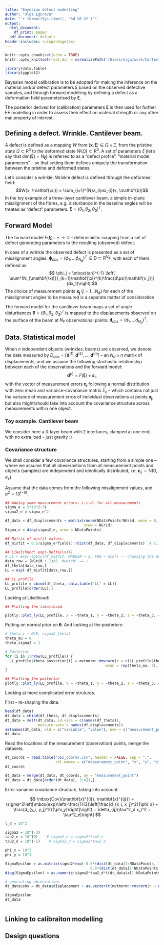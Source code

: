 ```yaml
---
title: "Bayesian defect modelling"
author: "Olga Egorova"
date: "`r format(Sys.time(), '%d %B %Y')`"
output:
  html_document:
    df_print: paged
  pdf_document: default
header-includes: \usepackage{bm}
---
```


```r
knitr::opts_chunk$set(echo = TRUE)
knitr::opts_knit$set(root.dir = normalizePath("/Users/olga/work/CerTest/output/pyComp/")) # set the wd
```

```r
library(data.table)
library(ggplot2)
```

Bayesian model calibration is to be adopted for making the inference on the material and/or defect parameters $\mathbf{\xi}$ based on the observed defective samples, and through forward modelling by defining a defect as a deformation field parameterised by $\mathbf{\xi}$. 

The posterior derived for (calibration) parameters $\mathbf{\xi}$ is then used for further FE modelling in order to assess their effect on material strength or any other mai property of interest. 

## Defining a defect. Wrinkle. Cantilever beam.

A defect is defined as a mapping $W$ from $(\mathbf{x}, \mathbf{\xi}) \in \Omega \times \Xi$, from the pristine state $\Omega \subset \mathrm{R^3}$ to the deformed state $W(\Omega) \subset \mathrm{R^3}$. A set of parameters $\xi$ (let's say that $\mbox{dim} (\mathbf{\xi}) = N_{\mathbf{\xi}}$) is referred to as a "defect profile", "material model parameters" -- so that setting them defines uniquely the transformation between the pristine and deformed states.

Let's consider a wrinkle. Wrinkle defect is defined through the deformed field:
$$W(x, \mathbf{\xi}) = \sum_{i=1}^{N}a_i\psi_{i}(x, \mathbf{b})$$
In the toy example of a three-layer cantilever beam, a simple in-plane misalignment of the fibres, e.g. disturbance in the baseline angles will be treated as "defect" parameters: $\mathbf{\xi} = (\theta_1, \theta_2, \theta_3)^T$. 

## Forward Model

The forward model $F(\mathbf{\xi}): \Xi \longrightarrow \mathrm{D}$ -- deterministic mapping from a set of defect generating parameters to the resulting (observed) defect. 

In case of a wrinkle the observed defect is presented as a set of misalignment angles: $\mathbf{\phi}_{obs} = (\phi_1, \ldots \phi_{N_\phi})^T \in \mathrm{D}\subset \mathrm{R}^{N_\phi}$, with each of them defined as $$ \phi_j = \mbox{tan}^{-1} \left( \sum^{N_{\mathbf{\xi}}}_{k=1}\mathbf{\xi}^{k}\frac{d\psi(\mathbf{x_j})}{dx_1}\right).$$ The choice of measurement points $\mathbf{x_j}$ ($j = 1\ldots N_{\phi}$) for each of the misalignment angles to be measured is a separate matter of consideration.

The forward model for the cantilever beam maps a set of angle disturbances $\mathbf{\theta} = (\theta_1, \theta_2, \theta_3)^T$ is mapped to the displacements observed on the surface of the beam at $N_F$ observational points: $\mathbf{d}_{obs} = (d_1, \ldots d_{N_d})^T$. 

## Data. Statistical model

When $n$ independent objects (wrinkles, beams) are observed, we denote the data measured by $D_{obs} = [\mathbf{d}^{(1)},\mathbf{d}^{(2)},\ldots,\mathbf{d}^{(n)}]$ -- an $N_d\times n$ matrix of displacements, and we assume the following stochastic relationship between each of the observations and the forward model:
$$ \mathbf{d}^{(i)} = F(\mathbf{\xi}) + \mathbf{\varepsilon_{i}},$$ with the vector of measurement errors $\mathbf{\varepsilon_{i}}$ following a normal distribution with zero mean and variance-covariance matrix $\Sigma_{\epsilon}$ -- which contains not just the variance of measurement erros of individual observations at points $\mathbf{x_j}$, but also might/should take into account the covariance structure across measurements within one object.

### Toy example. Cantilever beam

We consider here a 3-layer beam with 2 interfaces, clamped at one end, with no extra load -- just gravity :)


### Covariance structure

We shall consider a few covariance structures, starting from a simple one -- where we assume that all obeseravtions from all measurement points and objects (samples) are independent and identically distributed, i.e. $\mathbf{\varepsilon}_{ij} \sim \mathrm{N}(0, \sigma_{\varepsilon})$.

Assume that the data comes from the following misalignment values, and $\sigma^2 = 10^(-6)$.
```r
## Adding some measurement errors: i.i.d. for all measurements
sigma_e = 5*10^(-3)
sigma2_e = sigma_e^2

df_data = df_displacements + matrix(rnorm(NDataPoints*NGrid, mean = 0, sd = sigma_e), 
                                    nrow = NGrid)
Sigma_e = diag(sigma2_e, nrow = NDataPoints)

## Matrix of misfit values: 
df_misfit = 0.5/sigma_e*fields::rdist(df_data, df_displacements)  # (i,j) : i-th from data, j-th from the model

## Likelihood: exp(-Delta(\xi))
# LL = exp(-apply(df_misfit, MARGIN = 2, FUN = min)) -- choosing the nearest "data" point, inthis case would be diagonal elements
data_row = (NGrid + 1)/6  #which( == )
df_theta[data_row,]
LL = exp(-df_misfit[data_row,]) 

## LL profile
LL_profile = cbind(df_theta, data.table("LL" = LL))
LL_profile[order(LL),]
```

Looking at Likelihood:
```r
## Plotting the likelihood

plotly::plot_ly(LL_profile, x = ~theta_1, y = ~theta_2, z = ~theta_3, color = ~LL)

```
Putting on normal prior on $\mathbf{\theta}$. And looking at the posteriors:

```r
# theta_i ~ N(0, sigma2_theta)
theta_mu = 0
theta_sigma2 = 1

# Posterior
for (i in 1:nrow(LL_profile)) {
  LL_profile$theta_posterior[i] = mvtnorm::dmvnorm(x = c(LL_profile$theta_1[i], LL_profile$theta_2[i], LL_profile$theta_3[i]),
                                              mean = rep(theta_mu, 3), sigma = diag(theta_sigma2, 3))*LL_profile$LL[i]
}

## Plotting the posterior
plotly::plot_ly(LL_profile, x = ~theta_1, y = ~theta_2, z = ~theta_3, color = ~theta_posterior)
```

Looking at more complicated error strutures. 

First -- re-shaping the data.

```r
head(df_data)
dt_data = cbind(df_theta, df_displacements)
dt_data = melt(dt_data, id.vars = c(names(df_theta)), 
               measure.vars = names(df_displacements))
setnames(dt_data, old = c("variable", "value"), new = c("measurement_point", "displacement"))
dt_data
```

Read the locations of the measurement (observation) points, merge the datasets.

```r
dt_coords = read.table("obs_coords.csv", header = FALSE, sep = ",", 
                       col.names = c("measurement_point", "x", "y", "z"))
dt_coords

dt_data = merge(dt_data, dt_coords, by = "measurement_point")
dt_data = dt_data[order(dt_data[, 2:4]),]
```

Error variance covariance structure, taking into account:
\begin{itemize}
\item the covariance between observaitonal points $\mathbf{x}^{(i)}$ and $\mathbf{x}^{(j)}$ through the quadratic exponentional part comprising the distance between the points,
\item the distance of the obervational point from the clamp -- $x_{i}$, through the scaling parameter $\tau^2_d$,
\item and the measurement error, through parameter $\tau^2_e$, which denotes the ratio of the measurement error variance and the overall variance parameter $\sigma^2$.
\end{itemize}
$$ \mbox{Cov}(\mathbf{x}^{(i)}, \mathbf{x}^{(j)}) =   \sigma^2\left[\mbox{exp}\left(-\frac{1}{2}\left[\frac{d_{x_i, x_j}^2}{\phi_x} + \frac{d_{y_i, y_j}^2}{\phi_y}\right]\right) + \delta_{ij}(\tau^2_d x_i^2 + \tau^2_e)\right] $$




```r
l_d = 10^2

sigma2 = 10^(-3)  
tau2_e = 10^(0)    # sigma2_e = sigma2*tau2_e
tau2_d = 10^(-1)    # sigma2_d = sigma2*tau2_d

phi_x = 10^2
phi_y = 10^1

SigmaEpsilon = as.matrix(sigma2*exp(-0.5*(dist(dt_data[1:NDataPoints, list(x)], diag = TRUE, upper = TRUE)^2)/phi_x - 
                                       0.5*(dist(dt_data[1:NDataPoints, list(y)], diag = TRUE, upper = TRUE)^2)/phi_y))  
diag(SigmaEpsilon) = as.numeric(sigma2*tau2_d*((dt_data$x[1:NDataPoints])^2)) + sigma2*tau2_e

# generating observations
dt_data$obs = dt_data$displacement + as.vector(t(mvtnorm::rmvnorm(n = nrow(df_theta), sigma = SigmaEpsilon)))

SigmaEpsilon
dt_data
```

```r

```

## Linking to calibraiton modelling

## Design questions

